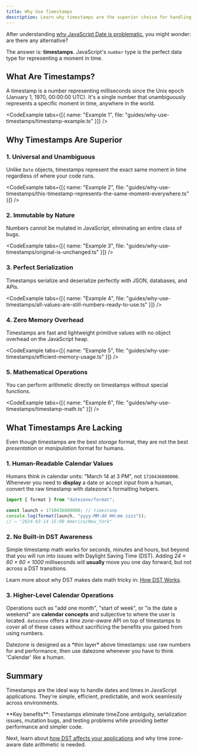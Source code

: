 ```yaml
---
title: Why Use Timestamps
description: Learn why timestamps are the superior choice for handling dates and times in JavaScript applications
---
```




After understanding [why JavaScript Date is problematic](/docs/guides/why-not-to-use-date), you might wonder: are there any alternative? 

The answer is: **timestamps**. JavaScript's `number` type is the perfect data type for representing a moment in time.

## What Are Timestamps?

A timestamp is a number representing milliseconds since the Unix epoch (January 1, 1970, 00:00:00 UTC). It's a single number that unambiguously represents a specific moment in time, anywhere in the world.

<CodeExample tabs={[{ name: "Example 1", file: "guides/why-use-timestamps/timestamp-example.ts" }]} />

## Why Timestamps Are Superior

### 1. Universal and Unambiguous

Unlike `Date` objects, timestamps represent the exact same moment in time regardless of where your code runs.

<CodeExample tabs={[{ name: "Example 2", file: "guides/why-use-timestamps/this-timestamp-represents-the-same-moment-everywhere.ts" }]} />

### 2. Immutable by Nature

Numbers cannot be mutated in JavaScript, eliminating an entire class of bugs.

<CodeExample tabs={[{ name: "Example 3", file: "guides/why-use-timestamps/original-is-unchanged.ts" }]} />

### 3. Perfect Serialization

Timestamps serialize and deserialize perfectly with JSON, databases, and APIs.

<CodeExample tabs={[{ name: "Example 4", file: "guides/why-use-timestamps/all-values-are-still-numbers-ready-to-use.ts" }]} />

### 4. Zero Memory Overhead

Timestamps are fast and lightweight primitive values with no object overhead on the JavaScript heap.

<CodeExample tabs={[{ name: "Example 5", file: "guides/why-use-timestamps/efficient-memory-usage.ts" }]} />

### 5. Mathematical Operations

You can perform arithmetic directly on timestamps without special functions.

<CodeExample tabs={[{ name: "Example 6", file: "guides/why-use-timestamps/timestamp-math.ts" }]} />

## What Timestamps Are Lacking

Even though timestamps are the best *storage* format, they are not the best *presentation* or *manipulation* format for humans.

### 1. Human-Readable Calendar Values

Humans think in calendar units: "March&nbsp;14 at 3 PM", not `1710436800000`. Whenever you need to **display** a date or accept input from a human, convert the raw timestamp with datezone's formatting helpers.

```ts
import { format } from "datezone/format";

const launch = 1710436800000; // timestamp
console.log(format(launch, "yyyy-MM-dd HH:mm zzzz"));
// → "2024-03-14 15:00 America/New_York"
```

### 2. No Built-in DST Awareness

Simple timestamp math works for seconds, minutes and hours, but beyond that you will run into issues with Daylight Saving Time (DST). Adding *24 × 60 × 60 × 1000* milliseconds will **usually** move you one day forward, but not across a DST transitions.

<CodeExample title="Breaks during DST" file="guides/how-dst-works/at-200-am-est-clocks-spring-forward-to-300-am-edt.ts" />

Learn more about why DST makes date math tricky in: [How DST Works](/docs/guides/how-dst-works).

### 3. Higher-Level Calendar Operations

Operations such as "add one month", "start of week", or "is the date a weekend" are **calendar concepts** and subjective to where the user is located. `datezone` offers a *time zone-aware* API on top of timestamps to cover all of these cases without sacrificing the benefits you gained from using numbers.

<Callout type="info">
Datezone is designed as a *thin layer* above timestamps: use raw numbers for and performance, then use datezone whenever you have to think 'Calendar' like a human.
</Callout>

## Summary

Timestamps are the ideal way to handle dates and times in JavaScript applications. They're simple, efficient, predictable, and work seamlessly across environments.

<Callout type="info">
**Key benefits**: Timestamps eliminate timeZone ambiguity, serialization issues, mutation bugs, and testing problems while providing better performance and simpler code.
</Callout>

Next, learn about [how DST affects your applications](/docs/guides/how-dst-works) and why time zone-aware date arithmetic is needed.

